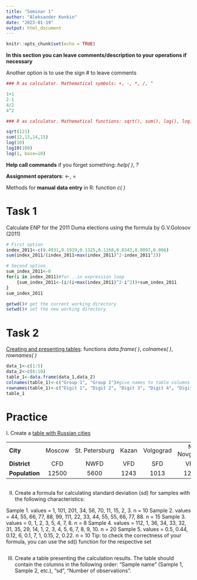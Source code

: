 ```yaml
---
title: "Seminar 1"
author: "Aleksander Konkin"
date: "2023-01-19"
output: html_document
---
```


```r
knitr::opts_chunk$set(echo = TRUE)
```

**In this section you can leave comments/description to your operations if necessary**

Another option is to use the sign \# to leave comments

```r
### R as calculator. Mathematical symbols: +, -, *, /, ^

1+1
2-1
4/2
4^2
```

```r
### R as calculator. Mathematical functions: sqrt(), sum(), log(), log10(), log2(), log(x, base = y)

sqrt(121)
sum(12,13,14,15)
log(10)
log10(100)
log(1, base=10)
```

**Help call commands** if you forget something: *help( )*, *?*

**Assignment operators**: \<-, =

Methods for **manual data entry** in R: function *c( )*

# Task 1

Calculate ENP for the 2011 Duma elections using the formula by G.V.Golosov (2011)

```r
# First option
index_2011<-c(0.4931,0.1919,0.1325,0.1168,0.0343,0.0097,0.006)
sum(index_2011/(index_2011+max(index_2011)^2-index_2011^2))

# Second option
sum_index_2011<-0
for(i in index_2011)#for...in expression loop
	{sum_index_2011<-(i/(i+max(index_2011)^2-i^2))+sum_index_2011
}
sum_index_2011
```

```r
getwd()# get the current working directory
setwd()# set the new working directory
```

# Task 2

[Creating and presenting tables]{.underline}: functions *data.frame( )*, *colnames( )*, *rownames( )*

```r
data_1<-c(1:5)
data_2<-c(6:10)
table_1<-data.frame(data_1,data_2)
colnames(table_1)<-c("Group 1", "Group 2")#give names to table columns 
rownames(table_1)<-c("Digit 1", "Digit 2", "Digit 3", "Digit 4", "Digit 5")#give names to table rows
table_1
```

# Practice

I. Create a [table with Russian cities]{.underline}

|                |        |                |       |           |             |             |
|-----------|:---------:|:-----------:|:---------:|:---------:|:----------:|:----------:|
| **City**       | Moscow | St. Petersburg | Kazan | Volgograd | N. Novgorod | Vladivostok |
| **District**   |  CFD   |      NWFD      |  VFD  |    SFD    |     VFD     |    FEFD     |
| **Population** | 12500  |      5600      | 1243  |   1013    |    1257     |     605     |

```r

```


II. Create a formula for calculating standard deviation (sd) for samples with the following characteristics:


Sample 1. values = 1, 101, 201, 34, 56, 70, 11, 15, 2, 3. n = 10
Sample 2. values = 44, 55, 66, 77, 88, 99, 111, 22, 33, 44, 55, 55, 66, 77, 88. n = 15
Sample 3. values = 0, 1, 2, 3, 5, 4, 7, 8. n = 8
Sample 4. values = 112, 1, 36, 34, 33, 32, 31, 35, 29, 14, 1, 2, 3, 4, 5, 6, 7, 8, 9, 10. n = 20
Sample 5. values = 0.5, 0.44, 0.12, 6, 0.1, 7, 1, 0.15, 2, 0.22. n = 10
Tip: to check the correctness of your formula, you can use the sd() function for the respective set

```r

```


III. Create a table presenting the calculation results. The table should contain the columns in the following order: “Sample name” (Sample 1, Sample 2, etc.), “sd”, “Number of observations”.

```r

```

